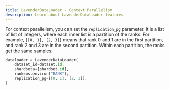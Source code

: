 ```yaml
---
title: LavenderDataLoader - Context Parallelism
description: Learn about LavenderDataLoader features
---
```




For context parallelism, you can set the `replication_pg` parameter.
It is a list of list of integers, where each inner list is a partition of the ranks.
For example, `[[0, 1], [2, 3]]` means that rank 0 and 1 are in the first partition,
and rank 2 and 3 are in the second partition. 
Within each partition, the ranks get the same samples.

```python
dataloader = LavenderDataLoader(
    dataset_id=dataset.id,
    shardsets=[shardset.id],
    rank=os.environ["RANK"],
    replication_pg=[[0, 1], [2, 3]],
)
```

